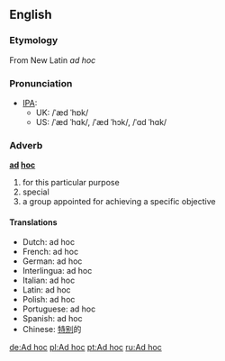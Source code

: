 ==English==
===Etymology===
From New Latin ''ad hoc''

===Pronunciation===
*[[IPA]]:
**UK: /ˈæd ˈhɒk/ 
**US: /ˈæd ˈhɑk/, /ˈæd ˈhɔk/, /ˈɑd ˈhɑk/

===Adverb===
'''[[ad]] [[hoc]]'''

# for this particular purpose
# special
#  a group appointed for achieving a specific objective

==== Translations ====
*Dutch: ad hoc
*French: ad hoc 
*German: ad hoc 
*Interlingua: ad hoc 
*Italian: ad hoc
*Latin: ad hoc
*Polish: ad hoc
*Portuguese: ad hoc
*Spanish: ad hoc
*Chinese: [[特别]]的

[[de:Ad hoc]]
[[pl:Ad hoc]]
[[pt:Ad hoc]]
[[ru:Ad hoc]]